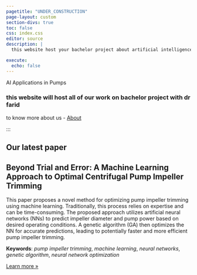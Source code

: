 ```yaml
---
pagetitle: "UNDER_CONSTRUCTION"
page-layout: custom
section-divs: true
toc: false
css: index.css
editor: source
description: | 
  this website host your bachelor project about artificial intelligence applications in centrifugal pumps with main focus on regression tasks including symbolic regression and more.

execute:
  echo: false
---
```


::: {.hero-banner}
::: {.content-block}
::: {.grid .column-page}
::: {.headline .g-col-lg-6 .g-col-12 .g-col-md-12}
::: h1
AI Applications in Pumps
:::

### this website will host all of our work on bachelor project with dr farid


to know more about us
-   [About](about.qmd)

:::

<!-- ```{r}
#| classes: '.g-col-lg-6 .g-col-12 .g-col-md-12'
#| warning: false
source("carousel.R")
carousel("gallery-carousel", 5000, 
         yaml.load_file("carousel.yml"))
``` -->

:::
:::
:::
:::


::: {.content-block}
:::{.features}

:::{.feature}

# Our latest paper

## Beyond Trial and Error: A Machine Learning Approach to Optimal Centrifugal Pump Impeller Trimming


This paper proposes a novel method for optimizing pump impeller trimming using machine learning. Traditionally, this process relies on expertise and can be time-consuming. The proposed approach utilizes artificial neural networks (NNs) to predict impeller diameter and pump power based on desired operating conditions. A genetic algorithm (GA) then optimizes the NN for accurate predictions, leading to potentially faster and more efficient pump impeller trimming.

**Keywords**: *pump impeller trimming*, *machine learning*, *neural networks*, *genetic algorithm*, *neural network optimization*


::: {.learn-more}
[Learn more »](data/writings/posts/trimming_15-4-2024/index.qmd)
:::

:::

:::
:::


